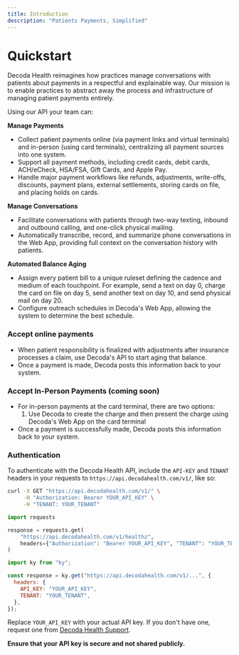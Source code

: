 ```yaml
---
title: Introduction
description: "Patients Payments, Simplified"
---
```


# Quickstart

Decoda Health reimagines how practices manage conversations with patients about payments in a respectful and explainable way. Our mission is to enable practices to abstract away the process and infrastructure of managing patient payments entirely.

Using our API your team can:

**Manage Payments**

- Collect patient payments online (via payment links and virtual terminals) and in-person (using card terminals), centralizing all payment sources into one system.
- Support all payment methods, including credit cards, debit cards, ACH/eCheck, HSA/FSA, Gift Cards, and Apple Pay.
- Handle major payment workflows like refunds, adjustments, write-offs, discounts, payment plans, external settlements, storing cards on file, and placing holds on cards.

**Manage Conversations**

- Facilitate conversations with patients through two-way texting, inbound and outbound calling, and one-click physical mailing.
- Automatically transcribe, record, and summarize phone conversations in the Web App, providing full context on the conversation history with patients.

**Automated Balance Aging**

- Assign every patient bill to a unique ruleset defining the cadence and medium of each touchpoint. For example, send a text on day 0, charge the card on file on day 5, send another text on day 10, and send physical mail on day 20.
- Configure outreach schedules in Decoda's Web App, allowing the system to determine the best schedule.

### Accept online payments

- When patient responsibility is finalized with adjustments after insurance processes a claim, use Decoda's API to start aging that balance.
- Once a payment is made, Decoda posts this information back to your system.

### **Accept In-Person Payments (coming soon)**

- For in-person payments at the card terminal, there are two options:
  1. Use Decoda to create the charge and then present the charge using Decoda's Web App on the card terminal
- Once a payment is successfully made, Decoda posts this information back to your system.

### Authentication

To authenticate with the Decoda Health API, include the `API-KEY` and `TENANT` headers in your requests to `https://api.decodahealth.com/v1/`, like so:

<CodeGroup>

```bash auth.sh
curl -X GET "https://api.decodahealth.com/v1/" \
     -H "Authorization: Bearer YOUR_API_KEY" \
     -H "TENANT: YOUR_TENANT"
```

```python auth.py
import requests

response = requests.get(
    "https://api.decodahealth.com/v1/healthz",
    headers={"Authorization": "Bearer YOUR_API_KEY", "TENANT": "YOUR_TENANT"}
)
```

```javascript auth.ts
import ky from "ky";

const response = ky.get("https://api.decodahealth.com/v1/...", {
  headers: {
    API_KEY: "YOUR_API_KEY",
    TENANT: "YOUR_TENANT",
  },
});
```

</CodeGroup>

Replace `YOUR_API_KEY` with your actual API key. If you don't have one, request one from [Decoda Health Support](https://decodahealth.com/contact-us).

**Ensure that your API key is secure and not shared publicly.**
